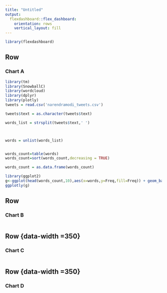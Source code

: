 ---
title: "Untitled"
output: 
  flexdashboard::flex_dashboard:
    orientation: rows
    vertical_layout: fill
---

```{r setup, include=FALSE}
library(flexdashboard)
```

Row {data-width=350}
-----------------------------------------------------------------------

### Chart A

```{r}
library(tm)
library(SnowballC)
library(wordcloud)
library(dplyr)
library(plotly)
tweets = read.csv('narendramodi_tweets.csv')

tweets$text = as.character(tweets$text)

words_list = strsplit(tweets$text,' ')



words = unlist(words_list)


words_count=table(words)
words_count=sort(words_count,decreasing = TRUE)

words_count = as.data.frame(words_count)

library(ggplot2)
g<-ggplot(head(words_count,10),aes(x=words,y=Freq,fill=Freq)) + geom_bar(stat = 'identity')
ggplotly(g)
```

Row {data-width=350}
-----------------------------------------------------------------------

### Chart B

```{r}

```
Row {data-width =350}
----------------------------------------------------------------------

### Chart C

```{r}

```
Row {data-width =350}
----------------------------------------------------------------------

### Chart D
